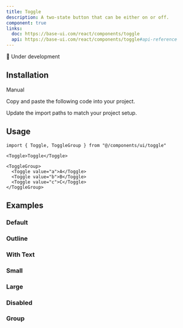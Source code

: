 ```yaml
---
title: Toggle
description: A two-state button that can be either on or off.
component: true
links:
  doc: https://base-ui.com/react/components/toggle
  api: https://base-ui.com/react/components/toggle#api-reference
---
```


🚧 Under development

<ComponentPreview name="toggle-demo" description="A toggle component." />

## Installation

<Tabs defaultValue="manual">

<TabsList>
  <TabsTrigger value="manual">Manual</TabsTrigger>
</TabsList>

<TabsContent value="manual">

<Steps>

<Step>Copy and paste the following code into your project.</Step>

<ComponentSource name="toggle" />

<Step>Update the import paths to match your project setup.</Step>

</Steps>

</TabsContent>

</Tabs>

## Usage

```tsx
import { Toggle, ToggleGroup } from "@/components/ui/toggle"
```

```tsx
<Toggle>Toggle</Toggle>

<ToggleGroup>
  <Toggle value="a">A</Toggle>
  <Toggle value="b">B</Toggle>
  <Toggle value="c">C</Toggle>
</ToggleGroup>
```

## Examples

### Default

<ComponentPreview name="toggle-demo" description="A toggle component." />

### Outline

<ComponentPreview
  name="toggle-outline"
  description="A toggle component using the outline variant."
/>

### With Text

<ComponentPreview
  name="toggle-with-text"
  description="A toggle component with text."
/>

### Small

<ComponentPreview name="toggle-sm" description="A small toggle component." />

### Large

<ComponentPreview name="toggle-lg" description="A large toggle component." />

### Disabled

<ComponentPreview
  name="toggle-disabled"
  description="A disabled toggle component."
/>

### Group

<ComponentPreview
  name="toggle-group-demo"
  description="A toggle group with three items."
/>
